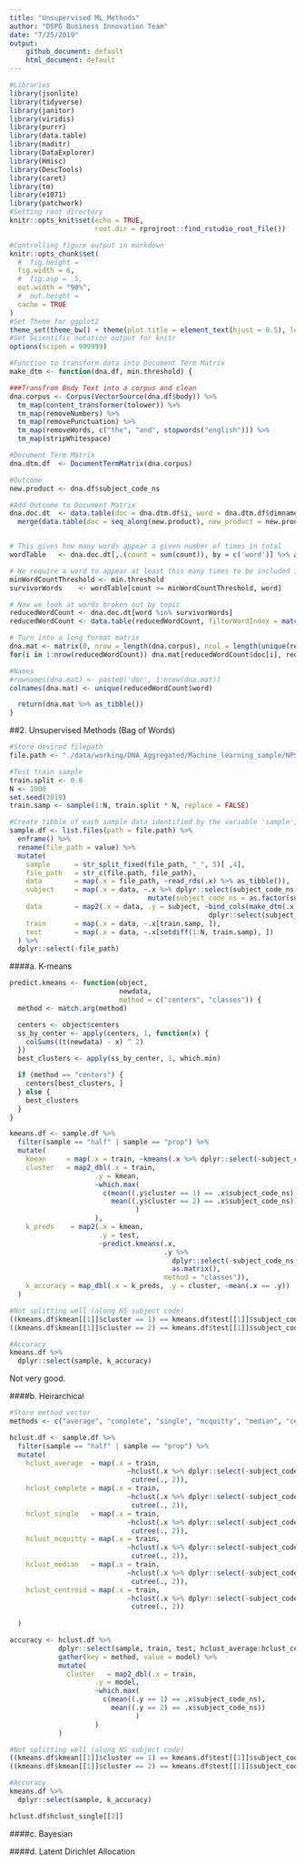 ```yaml
---
title: "Unsupervised ML Methods"
author: "DSPG Business Innovation Team"
date: "7/25/2019"
output:
    github_document: default
    html_document: default
---
```

  
```r
#Libraries
library(jsonlite)
library(tidyverse)
library(janitor)
library(viridis)
library(purrr)
library(data.table)
library(maditr)
library(DataExplorer)
library(Hmisc)
library(DescTools)
library(caret)
library(tm)
library(e1071)
library(patchwork)
#Setting root directory
knitr::opts_knit$set(echo = TRUE,
                     root.dir = rprojroot::find_rstudio_root_file())

#Controlling figure output in markdown
knitr::opts_chunk$set(
  #  fig.height =   
  fig.width = 6,
  #  fig.asp = .5,
  out.width = "90%",
  #  out.height = 
  cache = TRUE
)
#Set Theme for ggplot2
theme_set(theme_bw() + theme(plot.title = element_text(hjust = 0.5), legend.position = "bottom"))
#Set Scientific notation output for knitr
options(scipen = 999999)
```


```r
#Function to transform data into Document Term Matrix
make_dtm <- function(dna.df, min.threshold) { 

###Transfrom Body Text into a corpus and clean
dna.corpus <- Corpus(VectorSource(dna.df$body)) %>%
  tm_map(content_transformer(tolower)) %>%
  tm_map(removeNumbers) %>%
  tm_map(removePunctuation) %>%
  tm_map(removeWords, c("the", "and", stopwords("english"))) %>%
  tm_map(stripWhitespace)

#Document Term Matrix
dna.dtm.df  <- DocumentTermMatrix(dna.corpus)

#Outcome
new.product <- dna.df$subject_code_ns

#Add Outcome to Document Matrix
dna.doc.dt  <- data.table(doc = dna.dtm.df$i, word = dna.dtm.df$dimnames$Terms[dna.dtm.df$j], count = dna.dtm.df$v) %>%
  merge(data.table(doc = seq_along(new.product), new_product = new.product))


# This gives how many words appear a given number of times in total
wordTable   <- dna.doc.dt[,.(count = sum(count)), by = c('word')] %>% arrange(-count) %>% data.table

# We require a word to appear at least this many times to be included in the analysis
minWordCountThreshold <- min.threshold
survivorWords    <- wordTable[count >= minWordCountThreshold, word]

# Now we look at words broken out by topic
reducedWordCount <- dna.doc.dt[word %in% survivorWords]
reducedWordCount <- data.table(reducedWordCount, filterWordIndex = match(reducedWordCount$word, unique(reducedWordCount$word)))

# Turn into a long format matrix
dna.mat <- matrix(0, nrow = length(dna.corpus), ncol = length(unique(reducedWordCount$word)))
for(i in 1:nrow(reducedWordCount)) dna.mat[reducedWordCount$doc[i], reducedWordCount$filterWordIndex[i]] = reducedWordCount$count[i]

#Names
#rownames(dna.mat) <- paste0('doc', 1:nrow(dna.mat))
colnames(dna.mat) <- unique(reducedWordCount$word)

  return(dna.mat %>% as_tibble())
}
```



##2. Unsupervised Methods (Bag of Words)

```r
#Store desired filepath
file.path <- "./data/working/DNA_Aggregated/Machine_learning_sample/NPS_sample_data/"

#Test train sample
train.split <- 0.8
N <- 1000
set.seed(2019)
train.samp <- sample(1:N, train.split * N, replace = FALSE)

#Create tibble of each sample data identified by the variable 'sample', stored in the variable 'data'
sample.df <- list.files(path = file.path) %>%
  enframe() %>%
  rename(file_path = value) %>%
  mutate(
    sample      = str_split_fixed(file_path, "_", 5)[ ,4],
    file_path   = str_c(file.path, file_path),
    data        = map(.x = file_path, ~read_rds(.x) %>% as_tibble()),
    subject     = map(.x = data, ~.x %>% dplyr::select(subject_code_ns) %>% 
                                  mutate(subject_code_ns = as.factor(subject_code_ns))),
    data        = map2(.x = data, .y = subject, ~bind_cols(make_dtm(.x, 40), .y) %>%
                                                 dplyr::select(subject_code_ns, everything())),
    train       = map(.x = data, ~.x[train.samp, ]),
    test        = map(.x = data, ~.x[setdiff(1:N, train.samp), ])
  ) %>%
  dplyr::select(-file_path)
```

####a. K-means  

```r
predict.kmeans <- function(object,
                           newdata,
                           method = c("centers", "classes")) {
  method <- match.arg(method)

  centers <- object$centers
  ss_by_center <- apply(centers, 1, function(x) {
    colSums((t(newdata) - x) ^ 2)
  })
  best_clusters <- apply(ss_by_center, 1, which.min)

  if (method == "centers") {
    centers[best_clusters, ]
  } else {
    best_clusters
  }
}
```

```r
kmeans.df <- sample.df %>%
  filter(sample == "half" | sample == "prop") %>%
  mutate(
    kmean     = map(.x = train, ~kmeans(.x %>% dplyr::select(-subject_code_ns), centers = 2)),
    cluster   = map2_dbl(.x = train, 
                     .y = kmean, 
                     ~which.max(
                       c(mean((.y$cluster == 1) == .x$subject_code_ns),
                         mean((.y$cluster == 2) == .x$subject_code_ns))
                               )
                     ),
    k_preds    = map2(.x = kmean, 
                      .y = test, 
                      ~predict.kmeans(.x, 
                                      .y %>% 
                                        dplyr::select(-subject_code_ns) %>% 
                                        as.matrix(), 
                                      method = "classes")),
    k_accuracy = map_dbl(.x = k_preds, .y = cluster, ~mean(.x == .y))
  )

#Not splitting well (along NS subject code)
((kmeans.df$kmean[[1]]$cluster == 1) == kmeans.df$test[[1]]$subject_code_ns) %>% mean()
((kmeans.df$kmean[[1]]$cluster == 2) == kmeans.df$test[[1]]$subject_code_ns) %>% mean()

#Accuracy
kmeans.df %>%
  dplyr::select(sample, k_accuracy)
```

Not very good.  

####b. Heirarchical  

```r
#Store method vector
methods <- c("average", "complete", "single", "mcquitty", "median", "centroid")

hclust.df <- sample.df %>%
  filter(sample == "half" | sample == "prop") %>%
  mutate(
    hclust_average  = map(.x = train, 
                             ~hclust(.x %>% dplyr::select(-subject_code_ns)%>% dist(), method = "average") %>%
                              cutree(., 2)),
    hclust_complete = map(.x = train, 
                             ~hclust(.x %>% dplyr::select(-subject_code_ns) %>% dist(), method = "complete") %>%
                              cutree(., 2)),
    hclust_single   = map(.x = train, 
                             ~hclust(.x %>% dplyr::select(-subject_code_ns) %>% dist(), method = "single") %>%
                              cutree(., 2)),
    hclust_mcquitty = map(.x = train, 
                             ~hclust(.x %>% dplyr::select(-subject_code_ns) %>% dist(), method = "mcquitty") %>%
                              cutree(., 2)),
    hclust_median   = map(.x = train, 
                             ~hclust(.x %>% dplyr::select(-subject_code_ns) %>% dist(), method = "median") %>%
                              cutree(., 2)),
    hclust_centroid = map(.x = train, 
                             ~hclust(.x %>% dplyr::select(-subject_code_ns) %>% dist(), method = "centroid") %>%
                              cutree(., 2))
    
  )

accuracy <- hclust.df %>%
            dplyr::select(sample, train, test, hclust_average:hclust_centroid) %>%
            gather(key = method, value = model) %>%
            mutate(
              cluster   = map2_dbl(.x = train, 
                     .y = model, 
                     ~which.max(
                       c(mean((.y == 1) == .x$subject_code_ns),
                         mean((.y == 2) == .x$subject_code_ns))
                               )
                     )
            )

#Not splitting well (along NS subject code)
((kmeans.df$kmean[[1]]$cluster == 1) == kmeans.df$test[[1]]$subject_code_ns) %>% mean()
((kmeans.df$kmean[[1]]$cluster == 2) == kmeans.df$test[[1]]$subject_code_ns) %>% mean()

#Accuracy
kmeans.df %>%
  dplyr::select(sample, k_accuracy)

hclust.df$hclust_single[[2]]

```

####c. Bayesian


####d. Latent Dirichlet Allocation

